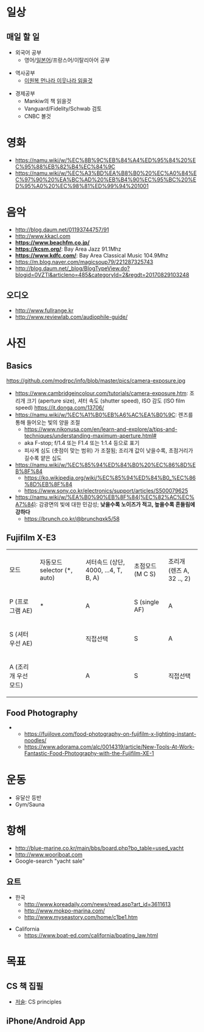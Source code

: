 = 일상 =

== 매일 할 일 ==
* 외국어 공부
** 영어/[[일본어]]/프랑스어/이탈리아어 공부

* 역사공부
** [[https://namu.wiki/w/%EB%A8%BC%EB%82%98%EB%9D%BC%20%EC%9D%B4%EC%9B%83%EB%82%98%EB%9D%BC|이원복 먼나라 이웃나라 읽을것]]

* 경제공부
** Mankiw의 책 읽을것
** Vanguard/Fidelity/Schwab 검토
** CNBC 볼것

= 영화 =
* [[시네필 안내서|https://namu.wiki/w/%EC%8B%9C%EB%84%A4%ED%95%84%20%EC%95%88%EB%82%B4%EC%84%9C]]
* [[죽기 전에 꼭 봐야할 1001개의 영화 |https://namu.wiki/w/%EC%A3%BD%EA%B8%B0%20%EC%A0%84%EC%97%90%20%EA%BC%AD%20%EB%B4%90%EC%95%BC%20%ED%95%A0%20%EC%98%81%ED%99%94%201001]]

= 음악 =
* [[재즈와 고전음악 blog| http://blog.daum.net/01193744757/91]]
* [[까칠한 클리식|http://www.kkacl.com]]
* <u>'''[[쇼난 비치 FM|https://www.beachfm.co.jp/]]'''</u>
* <u>'''[[KCSM|https://kcsm.org/]]'''</u>: Bay Area Jazz 91.1Mhz
* <u>'''[[KDFC|https://www.kdfc.com/]]'''</u>: Bay Area Classical Music 104.9Mhz
* [[이노우에 요스이|https://m.blog.naver.com/magicsoup79/221287325743]]
* [[요시다 타쿠로|http://blog.daum.net/_blog/BlogTypeView.do?blogid=0VZTl&articleno=485&categoryId=2&regdt=20170829103248]]

== 오디오 ==
* [[풀레인지|http://www.fullrange.kr]]
* [[Audiophile Resource Guide|http://www.reviewlab.com/audiophile-guide/]]

= 사진 =
== Basics ==
[[https://github.com/modrpc/info/blob/master/pics/camera-exposure.jpg]]
* [[노출을 조절하는 세가지 요소|https://www.cambridgeincolour.com/tutorials/camera-exposure.htm]]: 조리개 크기 (aperture size), 셔터 속도 (shutter speed), ISO 감도 (ISO film speed) [[https://it.donga.com/13706/]]
* [[조리개 크기|https://namu.wiki/w/%EC%A1%B0%EB%A6%AC%EA%B0%9C]]: 렌즈를 통해 들어오는 빛의 양을 조절
** [[aperture|https://www.nikonusa.com/en/learn-and-explore/a/tips-and-techniques/understanding-maximum-aperture.html#]]
** aka F-stop; f/1.4 또는 F1.4 또는 1:1.4 등으로 표기
** 피사계 심도 (촛점이 맞는 범위) 가 조절됨; 조리개 값이 낮을수록, 초점거리가 길수록 얕은 심도
* [[셔터 속도|https://namu.wiki/w/%EC%85%94%ED%84%B0%20%EC%86%8D%EB%8F%84]]
** [[위키|https://ko.wikipedia.org/wiki/%EC%85%94%ED%84%B0_%EC%86%8D%EB%8F%84]]
** [[Sony: 셔터 속도|https://www.sony.co.kr/electronics/support/articles/S500079625]]
* [[ISO 감도|https://namu.wiki/w/%EA%B0%90%EB%8F%84(%EC%82%AC%EC%A7%84)]]: 감광면의 빛에 대한 민감성; '''낮을수록 노이즈가 적고, 높을수록 흔들림에 강하다'''
** [[https://brunch.co.kr/@brunchqxk5/58]]

== Fujifilm X-E3 ==
{|  class="wikitable"
| 모드 
| 자동모드 selector (*, auto)
| 셔터속드 (상단, 4000, ...4, T, B, A)
| 초점모드 (M C S)
| 조리개 (렌즈 A, 32 .., 2) 
|-
| P (프로그램 AE) 
| *   
| A
| S (single AF)
| A 
|-
| S (셔터 우선 AE)
|  
| 직접선택
| S
| A 
|-
| A (조리개 우선 모드)
|  
| A  
| S 
| 직접선택
|}

== Food Photography ==
** [[Lighting Products|https://fujilove.com/food-photography-on-fujifilm-x-lighting-instant-noodles/]]
** [[Adorama xe-1 w/ 35mm lens|https://www.adorama.com/alc/0014319/article/New-Tools-At-Work-Fantastic-Food-Photography-with-the-Fujifilm-XE-1]]

= 운동 =
* 유달산 등반
* Gym/Sauna

= 항해 =
* [[블루마린 요트|http://blue-marine.co.kr/main/bbs/board.php?bo_table=used_yacht]]
* [[우리선박매매|http://www.wooriboat.com]]
* Google-search "yacht sale"

== 요트 ==
* 한국
** [[요트여행 기사|http://www.koreadaily.com/news/read.asp?art_id=3611613]]
** [[목포 요트 마리나|http://www.mokpo-marina.com/]]
** [[입문|http://www.myseastory.com/home/c1be1.htm]]

* California
** [[CA boating law & regulation|https://www.boat-ed.com/california/boating_law.html]]

= 목표 =
== CS 책 집필 ==
* [[저술]]: CS principles

== iPhone/Android App ==
